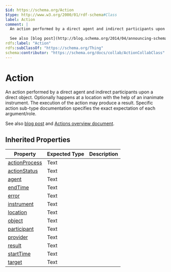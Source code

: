 ```yaml
---
$id: https://schema.org/Action
$type: http://www.w3.org/2000/01/rdf-schema#Class
label: Action
comment: |
  An action performed by a direct agent and indirect participants upon a direct object. Optionally happens at a location with the help of an inanimate instrument. The execution of the action may produce a result. Specific action sub-type documentation specifies the exact expectation of each argument/role.
  
  See also [blog post](http://blog.schema.org/2014/04/announcing-schemaorg-actions.html) and [Actions overview document](https://schema.org/docs/actions.html).
rdfs:label: "Action"
rdfs:subClassOf: "https://schema.org/Thing"
schema:contributor: "https://schema.org/docs/collab/ActionCollabClass"
---
```


# Action

An action performed by a direct agent and indirect participants upon a direct object. Optionally happens at a location with the help of an inanimate instrument. The execution of the action may produce a result. Specific action sub-type documentation specifies the exact expectation of each argument/role.

See also [blog post](http://blog.schema.org/2014/04/announcing-schemaorg-actions.html) and [Actions overview document](https://schema.org/docs/actions.html).

## Inherited Properties

| Property | Expected Type | Description |
| --- | --- | --- |
| [actionProcess](https://schema.org/actionProcess) | Text |  |
| [actionStatus](https://schema.org/actionStatus) | Text |  |
| [agent](https://schema.org/agent) | Text |  |
| [endTime](https://schema.org/endTime) | Text |  |
| [error](https://schema.org/error) | Text |  |
| [instrument](https://schema.org/instrument) | Text |  |
| [location](https://schema.org/location) | Text |  |
| [object](https://schema.org/object) | Text |  |
| [participant](https://schema.org/participant) | Text |  |
| [provider](https://schema.org/provider) | Text |  |
| [result](https://schema.org/result) | Text |  |
| [startTime](https://schema.org/startTime) | Text |  |
| [target](https://schema.org/target) | Text |  |
